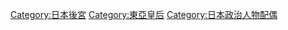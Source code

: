 {{Commonscat|Empresses of Japan}}

[[Category:日本後宮|Category:日本後宮]]
[[Category:東亞皇后|Category:東亞皇后]]
[[Category:日本政治人物配偶|Category:日本政治人物配偶]]